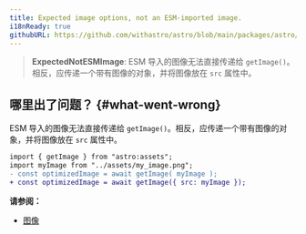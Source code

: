 ```yaml
---
title: Expected image options, not an ESM-imported image.
i18nReady: true
githubURL: https://github.com/withastro/astro/blob/main/packages/astro/src/core/errors/errors-data.ts
---
```


> **ExpectedNotESMImage**: ESM 导入的图像无法直接传递给 `getImage()`。相反，应传递一个带有图像的对象，并将图像放在 `src` 属性中。
## 哪里出了问题？ \{#what-went-wrong\}

ESM 导入的图像无法直接传递给 `getImage()`。相反，应传递一个带有图像的对象，并将图像放在 `src` 属性中。

```diff
import { getImage } from "astro:assets";
import myImage from "../assets/my_image.png";
- const optimizedImage = await getImage( myImage );
+ const optimizedImage = await getImage({ src: myImage });
```

**请参阅：**

- [图像](/zh-cn/guides/images/)
